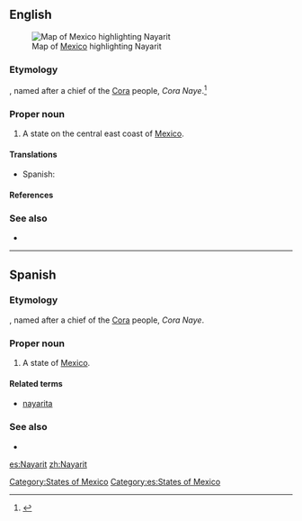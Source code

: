 ==English==
[[File:Mexico map, MX-NAY.svg|thumb|Map of [[Mexico]] highlighting Nayarit]]
===Etymology===
{{etyl|crn}}, named after a chief of the [[w:Cora people|Cora]] people, ''Cora Naye''.<ref>{{cite web |url=http://www.e-local.gob.mx/work/templates/enciclo/nayarit/mpios/18009a.htm |title=El Nayar |work=Enciclopedia de los Municipios de México |archiveurl=http://web.archive.org/web/20070502155940/http://www.e-local.gob.mx/work/templates/enciclo/nayarit/mpios/18009a.htm |archivedate=2007-05-02}}</ref>

===Proper noun===
{{en-proper noun}}

# A state on the central east coast of [[Mexico]].

====Translations====
{{trans-top|state of Mexico}}
*Spanish: {{t+|es|Nayarit|m}}
{{trans-mid}}
{{trans-bottom}}

====References====
<references/>

===See also===
*{{pedialite}}

[[Category:States of Mexico]]

----

==Spanish==

===Etymology===
{{etyl|crn|es}}, named after a chief of the [[w:Cora people|Cora]] people, ''Cora Naye''.

===Proper noun===
{{es-proper noun|m}}

# A state of [[Mexico]].

====Related terms====
*[[nayarita]]

===See also===
* {{pedialite|lang=es}}

[[Category:es:States of Mexico]]

[[es:Nayarit]]
[[zh:Nayarit]]